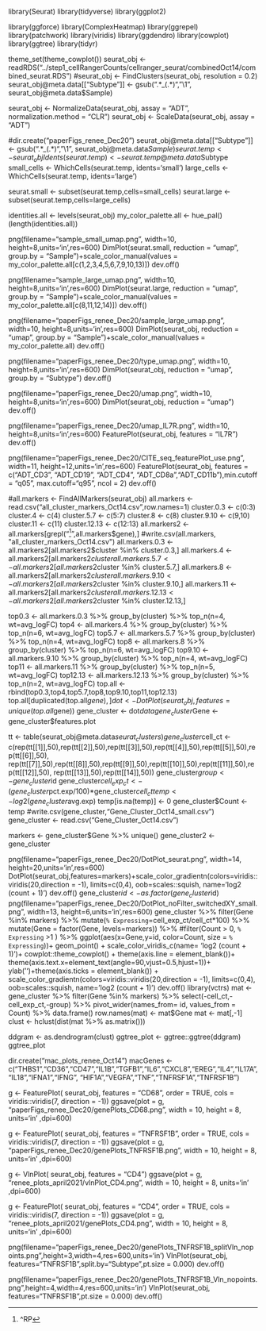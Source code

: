library(Seurat)
library(tidyverse)
library(ggplot2)

library(ggforce)
library(ComplexHeatmap)
library(ggrepel)
library(patchwork)
library(viridis)
library(ggdendro)
library(cowplot)
library(ggtree)
library(tidyr)

theme_set(theme_cowplot())
seurat_obj <- readRDS("../step1_cellRangerCounts/cellranger_seurat/combinedOct14/combined_seurat.RDS")
#seurat_obj <- FindClusters(seurat_obj, resolution = 0.2)
seurat_obj@meta.data[["Subtype"]] <- gsub(".*_(.*)", "\\1", seurat_obj@meta.data$Sample)

seurat_obj <- NormalizeData(seurat_obj, assay = "ADT", normalization.method = "CLR")
seurat_obj <- ScaleData(seurat_obj, assay = "ADT")

#dir.create("paperFigs_renee_Dec20")
seurat_obj@meta.data[["Subtype"]] <- gsub(".*_(.*)", "\\1", seurat_obj@meta.data$Sample)
seurat.temp <- seurat_obj
Idents(seurat.temp)<- seurat.temp@meta.data$Subtype
small_cells <- WhichCells(seurat.temp, idents='small')
large_cells <- WhichCells(seurat.temp, idents='large')

seurat.small <- subset(seurat.temp,cells=small_cells)
seurat.large <- subset(seurat.temp,cells=large_cells)

identities.all <- levels(seurat_obj)
my_color_palette.all <- hue_pal()(length(identities.all))

png(filename="sample_small_umap.png", width=10, height=8,units='in',res=600)
DimPlot(seurat.small, reduction = "umap", group.by = "Sample")+scale_color_manual(values = my_color_palette.all[c(1,2,3,4,5,6,7,9,10,13)])
dev.off()

png(filename="sample_large_umap.png", width=10, height=8,units='in',res=600)
DimPlot(seurat.large, reduction = "umap", group.by = "Sample")+scale_color_manual(values = my_color_palette.all[c(8,11,12,14)])
dev.off()

png(filename="paperFigs_renee_Dec20/sample_large_umap.png", width=10, height=8,units='in',res=600)
DimPlot(seurat_obj, reduction = "umap", group.by = "Sample")+scale_color_manual(values = my_color_palette.all)
dev.off()

png(filename="paperFigs_renee_Dec20/type_umap.png", width=10, height=8,units='in',res=600)
DimPlot(seurat_obj, reduction = "umap", group.by = "Subtype")
dev.off()

png(filename="paperFigs_renee_Dec20/umap.png", width=10, height=8,units='in',res=600)
DimPlot(seurat_obj, reduction = "umap")
dev.off()

png(filename="paperFigs_renee_Dec20/umap_IL7R.png", width=10, height=8,units='in',res=600)
FeaturePlot(seurat_obj, features = "IL7R")
dev.off()

png(filename="paperFigs_renee_Dec20/CITE_seq_featurePlot_use.png", width=11, height=12,units='in',res=600)
FeaturePlot(seurat_obj, features = c("ADT_CD3", "ADT_CD19", "ADT_CD4", "ADT_CD8a","ADT_CD11b"),min.cutoff = "q05", max.cutoff="q95", ncol = 2)
dev.off()

#all.markers <- FindAllMarkers(seurat_obj)
all.markers <- read.csv("all_cluster_markers_Oct14.csv",row.names=1)
cluster.0.3 <- c(0:3)
cluster.4 <- c(4)
cluster.5.7 <- c(5:7)
cluster.8 <- c(8)
cluster.9.10 <- c(9,10)
cluster.11 <- c(11)
cluster.12.13 <- c(12:13)
all.markers2 <- all.markers[grepl("^[^RP]",all.markers$gene),]
#write.csv(all.markers, "all_cluster_markers_Oct14.csv")
all.markers.0.3 <- all.markers2[all.markers2$cluster %in% cluster.0.3,]
all.markers.4 <- all.markers2[all.markers2$cluster %in% cluster.4,]
all.markers.5.7 <- all.markers2[all.markers2$cluster %in% cluster.5.7,]
all.markers.8 <- all.markers2[all.markers2$cluster %in% cluster.8,]
all.markers.9.10 <- all.markers2[all.markers2$cluster %in% cluster.9.10,]
all.markers.11 <- all.markers2[all.markers2$cluster %in% cluster.11,]
all.markers.12.13 <- all.markers2[all.markers2$cluster %in% cluster.12.13,]


top0.3 <- all.markers.0.3 %>% group_by(cluster) %>% top_n(n=4, wt=avg_logFC)
top4 <- all.markers.4 %>% group_by(cluster) %>% top_n(n=6, wt=avg_logFC)
top5.7 <- all.markers.5.7 %>% group_by(cluster) %>% top_n(n=4, wt=avg_logFC)
top8 <- all.markers.8 %>% group_by(cluster) %>% top_n(n=6, wt=avg_logFC)
top9.10 <- all.markers.9.10 %>% group_by(cluster) %>% top_n(n=4, wt=avg_logFC)
top11 <- all.markers.11 %>% group_by(cluster) %>% top_n(n=5, wt=avg_logFC)
top12.13 <- all.markers.12.13 %>% group_by(cluster) %>% top_n(n=2, wt=avg_logFC)
top.all <- rbind(top0.3,top4,top5.7,top8,top9.10,top11,top12.13)
top.all[duplicated(top.all$gene),]
dot <- DotPlot(seurat_obj, features=unique(top.all$gene))
gene_cluster <- dot$data
gene_cluster$Gene <- gene_cluster$features.plot


tt <- table(seurat_obj@meta.data$seurat_clusters)
gene_cluster$cell_ct <- c(rep(tt[[1]],50),rep(tt[[2]],50),rep(tt[[3]],50),rep(tt[[4]],50),rep(tt[[5]],50),rep(tt[[6]],50),
                      rep(tt[[7]],50),rep(tt[[8]],50),rep(tt[[9]],50),rep(tt[[10]],50),rep(tt[[11]],50),rep(tt[[12]],50),
                      rep(tt[[13]],50),rep(tt[[14]],50))
gene_cluster$group <- gene_cluster$id
gene_cluster$cell_exp_ct <- (gene_cluster$pct.exp/100)*gene_cluster$cell_ct
temp <- log2(gene_cluster$avg.exp)
temp[is.na(temp)] <- 0
gene_cluster$Count <- temp
#write.csv(gene_cluster,"Gene_Cluster_Oct14_small.csv")
gene_cluster <- read.csv("Gene_Cluster_Oct14.csv")

markers <- gene_cluster$Gene %>% unique()
gene_cluster2 <- gene_cluster

png(filename="paperFigs_renee_Dec20/DotPlot_seurat.png", width=14, height=20,units='in',res=600)
DotPlot(seurat_obj,features=markers)+scale_color_gradientn(colors=viridis::viridis(20,direction = -1), limits=c(0,4), oob=scales::squish, name='log2 (count + 1)')
dev.off()
gene_cluster$id <- as.factor(gene_cluster$id)
png(filename="paperFigs_renee_Dec20/DotPlot_noFilter_switchedXY_small.png", width=13, height=6,units='in',res=600)
gene_cluster %>% filter(Gene %in% markers) %>% 
    mutate(`% Expressing`=cell_exp_ct/cell_ct*100) %>%
    mutate(Gene = factor(Gene, levels=markers)) %>%
    #filter(Count > 0, `% Expressing` >1 ) %>%
    ggplot(aes(x=Gene,y=id, color=Count, size = `% Expressing`))+
    geom_point() + scale_color_viridis_c(name= 'log2 (count + 1)')+
    cowplot::theme_cowplot() + theme(axis.line = element_blank())+
    theme(axis.text.x=element_text(angle=90,vjust=0.5,hjust=1))+
    ylab('')+theme(axis.ticks = element_blank()) +
    scale_color_gradientn(colors=viridis::viridis(20,direction = -1), limits=c(0,4), oob=scales::squish, name='log2 (count + 1)')
dev.off()
library(vctrs)
mat <- gene_cluster %>% filter(Gene %in% markers) %>%
    select(-cell_ct,-cell_exp_ct,-group) %>%
    pivot_wider(names_from= id, values_from = Count) %>%
    data.frame()
row.names(mat) <- mat$Gene
mat <- mat[,-1]
clust <- hclust(dist(mat %>% as.matrix()))

ddgram <- as.dendrogram(clust)
ggtree_plot <- ggtree::ggtree(ddgram)
ggtree_plot

dir.create("mac_plots_renee_Oct14")
macGenes <- c("THBS1","CD36","CD47","IL1B","TGFB1","IL6","CXCL8","EREG","IL4","IL17A","IL18","IFNA1","IFNG",
              "HIF1A","VEGFA","TNF","TNFRSF1A","TNFRSF1B")

g <- FeaturePlot(
    seurat_obj, features = "CD68", 
    order = TRUE,
    cols = viridis::viridis(7, direction = -1))
ggsave(plot = g, "paperFigs_renee_Dec20/genePlots_CD68.png", width = 10, height = 8, units='in' ,dpi=600)


g <- FeaturePlot(
  seurat_obj, features = "TNFRSF1B", 
  order = TRUE,
  cols = viridis::viridis(7, direction = -1))
ggsave(plot = g, "paperFigs_renee_Dec20/genePlots_TNFRSF1B.png", width = 10, height = 8, units='in' ,dpi=600)

g <- VlnPlot(
    seurat_obj, features = "CD4")
ggsave(plot = g, "renee_plots_april2021/vlnPlot_CD4.png", width = 10, height = 8, units='in' ,dpi=600)


g <- FeaturePlot(
    seurat_obj, features = "CD4", 
    order = TRUE,
    cols = viridis::viridis(7, direction = -1))
ggsave(plot = g, "renee_plots_april2021/genePlots_CD4.png", width = 10, height = 8, units='in' ,dpi=600)


png(filename="paperFigs_renee_Dec20/genePlots_TNFRSF1B_splitVln_nopoints.png",height=3,width=4,res=600,units='in')
VlnPlot(seurat_obj, features="TNFRSF1B",split.by="Subtype",pt.size = 0.000)
dev.off()

png(filename="paperFigs_renee_Dec20/genePlots_TNFRSF1B_Vln_nopoints.png",height=4,width=4,res=600,units='in')
VlnPlot(seurat_obj, features="TNFRSF1B",pt.size = 0.000)
dev.off()
